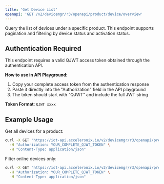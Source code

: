```yaml
---
title: 'Get Device List'
openapi: 'GET /v2/devicemgr/r3/openapi/product/device/overview'
---
```


Query the list of devices under a specific product. This endpoint supports pagination and filtering by device status and activation status.

## Authentication Required

This endpoint requires a valid QJWT access token obtained through the authentication API.

**How to use in API Playground**:
1. Copy your complete access token from the authentication response
2. Paste it directly into the "Authorization" field in the API playground
3. The token should start with "QJWT" and include the full JWT string

**Token Format**: `QJWT xxxx`

## Example Usage

Get all devices for a product:

```bash
curl -X GET "https://iot-api.acceleronix.io/v2/devicemgr/r3/openapi/product/device/overview?productKey=YOUR_PRODUCT_KEY&pageNum=1&pageSize=10" \
  -H "Authorization: YOUR_COMPLETE_QJWT_TOKEN" \
  -H "Content-Type: application/json"
```

Filter online devices only:

```bash
curl -X GET "https://iot-api.acceleronix.io/v2/devicemgr/r3/openapi/product/device/overview?productKey=YOUR_PRODUCT_KEY&deviceStatus=1" \
  -H "Authorization: YOUR_COMPLETE_QJWT_TOKEN" \
  -H "Content-Type: application/json"
```
